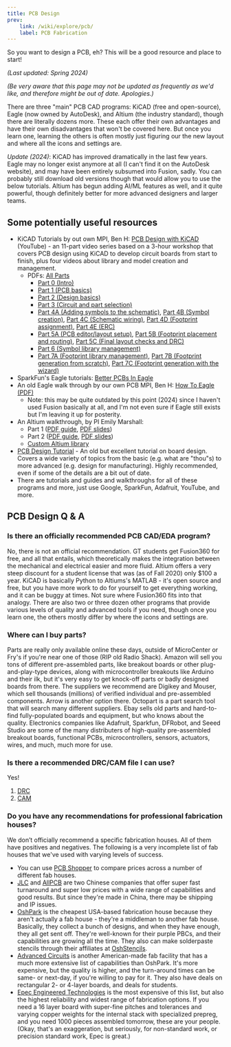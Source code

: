 ```yaml
---
title: PCB Design
prev: 
    link: /wiki/explore/pcb/
    label: PCB Fabrication
---
```


So you want to design a PCB, eh? This will be a good resource and place to start!

*(Last updated: Spring 2024)*

*(Be very aware that this page may not be updated as frequently as we'd like, and therefore might be out of date. Apologies.)*

There are three "main" PCB CAD programs: KiCAD (free and open-source), Eagle (now owned by AutoDesk), and Altium (the industry standard), though there are literally dozens more. These each offer their own advantages and have their own disadvantages that won't be covered here. But once you learn one, learning the others is often mostly just figuring our the new layout and where all the icons and settings are.

*Update (2024)*: KiCAD has improved dramatically in the last few years. Eagle may no longer exist anymore at all (I can't find it on the AutoDesk website), and may have been entirely subsumed into Fusion, sadly. You can probably still download old versions though that would allow you to use the below tutorials. Altium has begun adding AI/ML features as well, and it quite powerful, though definitely better for more advanced designers and larger teams.

## Some potentially useful resources

- KiCAD Tutorials by out own MPI, Ben H: [PCB Design with KiCAD](https://www.youtube.com/playlist?list=PLaHV-4SxpcHyxIewNGTkg91Whu2T2Rbzt) (YouTube) - an 11-part video series based on a 3-hour workshop that covers PCB design using KiCAD to develop circuit boards from start to finish, plus four videos about library and model creation and management.
    - PDFs: [All Parts](/wiki/pcb-kicadwkshp-2024-all.pdf)
        - [Part 0 (Intro)](/wiki/pcb-kicadwkshp-2024-p0-intro.pdf)
        - [Part 1 (PCB basics)](/wiki/pcb-kicadwkshp-2024-p1-pcbbasics.pdf)
        - [Part 2 (Design basics)](/wiki/pcb-kicadwkshp-2024-p2-designoverview.pdf)
        - [Part 3 (Circuit and part selection)](/wiki/pcb-kicadwkshp-2024-p3-partselection.pdf)
        - [Part 4A (Adding symbols to the schematic)](/wiki/pcb-kicadwkshp-2024-p4a-schematicpartaddition.pdf), [Part 4B (Symbol creation)](/wiki/pcb-kicadwkshp-2024-p4b-schematicsymbolcreation.pdf), [Part 4C (Schematic wiring)](/wiki/pcb-kicadwkshp-2024-p4c-schematicwiring.pdf), [Part 4D (Footprint assignment)](/wiki/pcb-kicadwkshp-2024-p4d-schematicfootprints.pdf), [Part 4E (ERC)](/wiki/pcb-kicadwkshp-2024-p4e-schematicerc.pdf)
        - [Part 5A (PCB editor/layout setup)](/wiki/pcb-kicadwkshp-2024-p5a-boardsetup.pdf), [Part 5B (Footprint placement and routing)](/wiki/pcb-kicadwkshp-2024-p5b-layoutplacementrouting.pdf), [Part 5C (Final layout checks and DRC)](/wiki/pcb-kicadwkshp-2024-p5c-layoutprefabchecks.pdf)
        - [Part 6 (Symbol library management)](/wiki/pcb-kicadwkshp-2024-p6-symbollib.pdf)
        - [Part 7A (Footprint library management)](/wiki/pcb-kicadwkshp-2024-p7a-footprintlibcreationcopy.pdf), [Part 7B (Footprint generation from scratch)](/wiki/pcb-kicadwkshp-2024-p7b-footprintlibblankcanvas.pdf), [Part 7C (Footprint generation with the wizard)](/wiki/pcb-kicadwkshp-2024-p7c-footprintlibwizard.pdf)
- SparkFun's Eagle tutorials: [Better PCBs In Eagle](https://www.sparkfun.com/tutorials/115)
- An old Eagle walk through by our own PCB MPI, Ben H: [How To Eagle (PDF)](/wiki/pcb-howtoeagle.pdf) 
    - Note: this may be quite outdated by this point (2024) since I haven't used Fusion basically at all, and I'm not even sure if Eagle still exists but I'm leaving it up for posterity.
- An Altium walkthrough, by PI Emily Marshall: 
    - Part 1 ([PDF guide](/wiki/pcb-altiumwkshp-p1-guide.pdf), [PDF slides](pcb-altiumwkshp-p1-slides.pdf))
    - Part 2 ([PDF guide](/wiki/pcb-altiumwkshp-p2-guide.pdf), [PDF slides](/wiki/pcb-altiumwkshp-p2-slides.pdf))
    - [Custom Altium library](/wiki/pcb-altiumwkshp-library.IntLib)
- [PCB Design Tutorial](https://www.scs.stanford.edu/~zyedidia/docs/pcb/pcb_tutorial.pdf) - An old but excellent tutorial on board design. Covers a wide variety of topics from the basic (e.g. what are "thou"s) to more advanced (e.g. design for manufacturing). Highly recommended, even if some of the details are a bit out of date.
- There are tutorials and guides and walkthroughs for all of these programs and more, just use Google, SparkFun, Adafruit, YouTube, and more.

## PCB Design Q & A

### Is there an officially recommended PCB CAD/EDA program?

No, there is not an official recommendation. GT students get Fusion360 for free, and all that entails, which theoretically makes the integration between the mechanical and electrical easier and more fluid. Altium offers a very steep discount for a student license that was (as of Fall 2020) only $100 a year. KiCAD is basically Python to Altiums's MATLAB - it's open source and free, but you have more work to do for yourself to get everything working, and it can be buggy at times. Not sure where Fusion360 fits into that analogy. There are also two or three dozen other programs that provide various levels of quality and advanced tools if you need, though once you learn one, the others mostly differ by where the icons and settings are.

### Where can I buy parts?

Parts are really only available online these days, outside of MicroCenter or Fry's if you're near one of those (RIP old Radio Shack). Amazon will sell you tons of different pre-assembled parts, like breakout boards or other plug-and-play-type devices, along with microcontroller breakouts like Arduino and their ilk, but it's very easy to get knock-off parts or badly designed boards from there. The suppliers we recommend are Digikey and Mouser, which sell thousands (millions) of verified individual and pre-assembled components. Arrow is another option there. Octopart is a part search tool that will search many different suppliers. Ebay sells old parts and hard-to-find fully-populated boards and equipment, but who knows about the quality. Electronics companies like Adafruit, Sparkfun, DFRobot, and Seeed Studio are some of the many distributers of high-quality pre-assembled breakout boards, functional PCBs, microcontrollers, sensors, actuators, wires, and much, much more for use.

### Is there a recommended DRC/CAM file I can use?

Yes!

1. [DRC](/wiki/pcb-hive-minimum.dru)
2. [CAM](/wiki/pcb-hive-basic.cam)

### Do you have any recommendations for professional fabrication houses?

We don’t officially recommend a specific fabrication houses. All of them have positives and negatives. The following is a very incomplete list of fab houses that we've used with varying levels of success.

- You can use [PCB Shopper](https://pcbshopper.com/) to compare prices across a number of different fab houses.
- [JLC](https://jlcpcb.com/) and [AllPCB](https://allpcb.com/) are two Chinese companies that offer super fast turnaround and super low prices with a wide range of capabilities and good results. But since they're made in China, there may be shipping and IP issues.
- [OshPark](https://oshpark.com/) is the cheapest USA-based fabrication house because they aren't actually a fab house - they're a middleman to another fab house. Basically, they collect a bunch of designs, and when they have enough, they all get sent off. They're well-known for their purple PBCs, and their capabilities are growing all the time. They also can make solderpaste stencils through their affiliates at [OshStencils](https://oshstencils.com/).
- [Advanced Circuits](https://4pcb.com/) is another American-made fab facility that has a much more extensive list of capabilities than OshPark. It's more expensive, but the quality is higher, and the turn-around times can be same- or next-day, if you're willing to pay for it. They also have deals on rectangular 2- or 4-layer boards, and deals for students.
- [Epec Engineered Technologies](https://www.epectec.com/) is the most expensive of this list, but also the highest reliability and widest range of fabrication options. If you need a 16 layer board with super-fine pitches and tolerances and varying copper weights for the internal stack with specialized prepreg, and you need 1000 pieces assembled tomorrow, these are your people. (Okay, that's an exaggeration, but seriously, for non-standard work, or precision standard work, Epec is great.)

